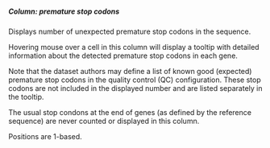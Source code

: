 ##### Column: premature stop codons

Displays number of unexpected premature stop codons in the sequence.

Hovering mouse over a cell in this column will display a tooltip with detailed information about the detected premature stop codons in each gene.

Note that the dataset authors may define a list of known good (expected) premature stop codons in the quality control (QC) configuration. These stop codons are not included in the displayed number and are listed separately in the tooltip.

The usual stop condons at the end of genes (as defined by the reference sequence) are never counted or displayed in this column.

Positions are 1-based.
